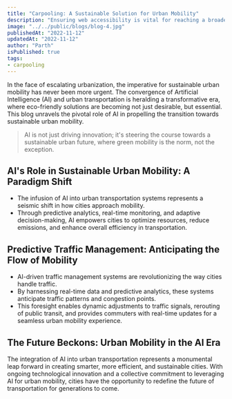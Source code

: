 ```yaml
---
title: "Carpooling: A Sustainable Solution for Urban Mobility"
description: "Ensuring web accessibility is vital for reaching a broader audience and creating inclusive digital experiences. This blog highlights essential web accessibility best practices, guidelines, and tools to make your websites accessible to everyone."
image: "../../public/blogs/blog-4.jpg"
publishedAt: "2022-11-12"
updatedAt: "2022-11-12"
author: "Parth"
isPublished: true
tags:
- carpooling
---
```

In the face of escalating urbanization, the imperative for sustainable urban mobility has never been more urgent. The convergence of Artificial Intelligence (AI) and urban transportation is heralding a transformative era, where eco-friendly solutions are becoming not just desirable, but essential. This blog unravels the pivotal role of AI in propelling the transition towards sustainable urban mobility.

>AI is not just driving innovation; it's steering the course towards a sustainable urban future, where green mobility is the norm, not the exception.

## AI's Role in Sustainable Urban Mobility: A Paradigm Shift

- The infusion of AI into urban transportation systems represents a seismic shift in how cities approach mobility. 
- Through predictive analytics, real-time monitoring, and adaptive decision-making, AI empowers cities to optimize resources, reduce emissions, and enhance overall efficiency in transportation.

## Predictive Traffic Management: Anticipating the Flow of Mobility

- AI-driven traffic management systems are revolutionizing the way cities handle traffic. 
- By harnessing real-time data and predictive analytics, these systems anticipate traffic patterns and congestion points. 
- This foresight enables dynamic adjustments to traffic signals, rerouting of public transit, and provides commuters with real-time updates for a seamless urban mobility experience.

## The Future Beckons: Urban Mobility in the AI Era

The integration of AI into urban transportation represents a monumental leap forward in creating smarter, more efficient, and sustainable cities. With ongoing technological innovation and a collective commitment to leveraging AI for urban mobility, cities have the opportunity to redefine the future of transportation for generations to come.
